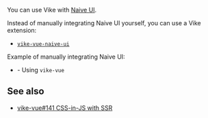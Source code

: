 
You can use Vike with [Naive UI](https://www.naiveui.com).

Instead of manually integrating Naive UI yourself, you can use a Vike extension:
- [`vike-vue-naive-ui`](https://github.com/Jearce/vike-vue-naive-ui)

Example of manually integrating Naive UI:
 - <Example timestamp="2024.08" repo="Jearce/vike-vue-naive-ui" href="https://github.com/Jearce/vike-vue-naive-ui/tree/7ad4f2ff12dd099b3d724368aa5af02cd1b3ba9f" /> - Using <Link href="/vike-vue">`vike-vue`</Link>

## See also

- [vike-vue#141 CSS-in-JS with SSR](https://github.com/vikejs/vike-vue/issues/141)
